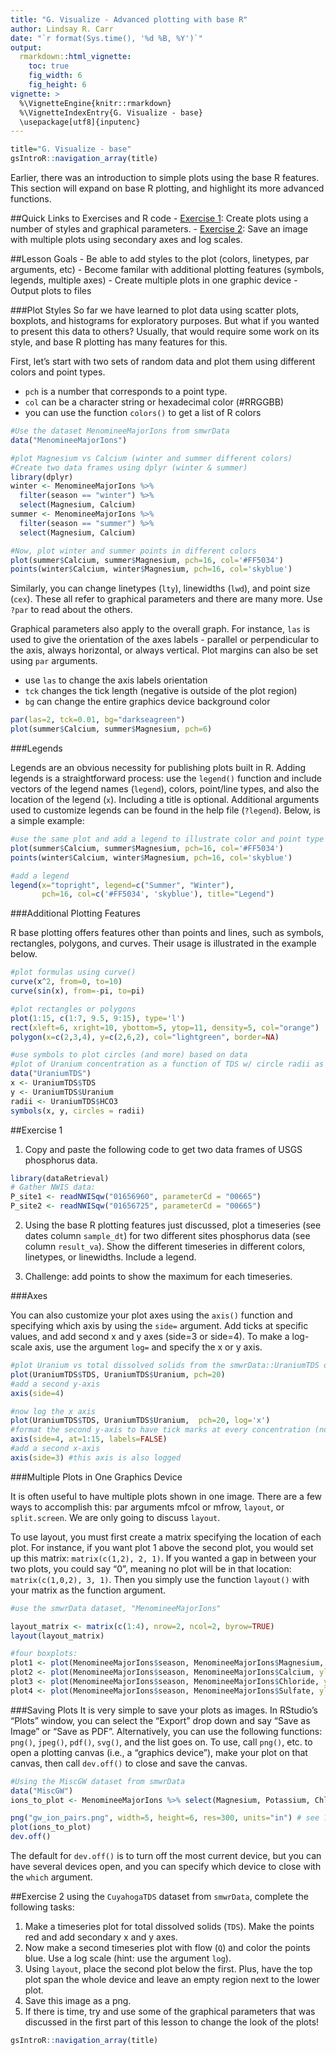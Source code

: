 ```yaml
---
title: "G. Visualize - Advanced plotting with base R"
author: Lindsay R. Carr
date: "`r format(Sys.time(), '%d %B, %Y')`"
output: 
  rmarkdown::html_vignette:
    toc: true
    fig_width: 6
    fig_height: 6
vignette: >
  %\VignetteEngine{knitr::rmarkdown}
  %\VignetteIndexEntry{G. Visualize - base}
  \usepackage[utf8]{inputenc}
---
```


```r
title="G. Visualize - base"
gsIntroR::navigation_array(title)
```

Earlier, there was an introduction to simple plots using the base R features. This section will expand on base R plotting, and highlight its more advanced functions. 

##Quick Links to Exercises and R code
- [Exercise 1](#exercise-1): Create plots using a number of styles and graphical parameters.
- [Exercise 2](#exercise-2): Save an image with multiple plots using secondary axes and log scales.

##Lesson Goals
- Be able to add styles to the plot (colors, linetypes, par arguments, etc)
- Become familar with additional plotting features (symbols, legends, multiple axes)
- Create multiple plots in one graphic device
- Output plots to files

###Plot Styles
So far we have learned to plot data using scatter plots, boxplots, and histograms for exploratory purposes. But what if you wanted to present this data to others? Usually, that would require some work on its style, and base R plotting has many features for this.

First, let's start with two sets of random data and plot them using different colors and point types. 

- `pch` is a number that corresponds to a point type. 
- `col` can be a character string or hexadecimal color (#RRGGBB)
- you can use the function `colors()` to get a list of R colors

```r
#Use the dataset MenomineeMajorIons from smwrData
data("MenomineeMajorIons")

#plot Magnesium vs Calcium (winter and summer different colors)
#Create two data frames using dplyr (winter & summer)
library(dplyr)
winter <- MenomineeMajorIons %>% 
  filter(season == "winter") %>% 
  select(Magnesium, Calcium)
summer <- MenomineeMajorIons %>% 
  filter(season == "summer") %>% 
  select(Magnesium, Calcium)

#Now, plot winter and summer points in different colors
plot(summer$Calcium, summer$Magnesium, pch=16, col='#FF5034')
points(winter$Calcium, winter$Magnesium, pch=16, col='skyblue')
```

Similarly, you can change linetypes (`lty`), linewidths (`lwd`), and point size (`cex`). These all refer to graphical parameters and there are many more. Use `?par` to read about the others.  

Graphical parameters also apply to the overall graph. For instance, `las` is used to give the orientation of the axes labels - parallel or perpendicular to the axis, always horizontal, or always vertical. Plot margins can also be set using `par` arguments. 

- use `las` to change the axis labels orientation
- `tck` changes the tick length (negative is outside of the plot region)
- `bg` can change the entire graphics device background color

```r
par(las=2, tck=0.01, bg="darkseagreen")
plot(summer$Calcium, summer$Magnesium, pch=6)
```

###Legends

Legends are an obvious necessity for publishing plots built in R. Adding legends is a straightforward process: use the `legend()` function and include vectors of the legend names (`legend`), colors, point/line types, and also the location of the legend (`x`). Including a title is optional. Additional arguments used to customize legends can be found in the help file (`?legend`). Below, is a simple example: 

```r
#use the same plot and add a legend to illustrate color and point type
plot(summer$Calcium, summer$Magnesium, pch=16, col='#FF5034')
points(winter$Calcium, winter$Magnesium, pch=16, col='skyblue')

#add a legend
legend(x="topright", legend=c("Summer", "Winter"),
       pch=16, col=c('#FF5034', 'skyblue'), title="Legend")
```

###Additional Plotting Features

R base plotting offers features other than points and lines, such as symbols, rectangles, polygons, and curves. Their usage is illustrated in the example below. 

```r
#plot formulas using curve()
curve(x^2, from=0, to=10)
curve(sin(x), from=-pi, to=pi)

#plot rectangles or polygons
plot(1:15, c(1:7, 9.5, 9:15), type='l')
rect(xleft=6, xright=10, ybottom=5, ytop=11, density=5, col="orange")
polygon(x=c(2,3,4), y=c(2,6,2), col="lightgreen", border=NA)

#use symbols to plot circles (and more) based on data
#plot of Uranium concentration as a function of TDS w/ circle radii as high or low bicarbonate concentration
data("UraniumTDS")
x <- UraniumTDS$TDS
y <- UraniumTDS$Uranium
radii <- UraniumTDS$HCO3
symbols(x, y, circles = radii)
```


##Exercise 1

1. Copy and paste the following code to get two data frames of USGS phosphorus data. 

```r
library(dataRetrieval)
# Gather NWIS data:
P_site1 <- readNWISqw("01656960", parameterCd = "00665")
P_site2 <- readNWISqw("01656725", parameterCd = "00665")
```

2. Using the base R plotting features just discussed, plot a timeseries (see dates column `sample_dt`) for two different sites phosphorus data (see column `result_va`). Show the different timeseries in different colors, linetypes, or linewidths. Include a legend. 

3. Challenge: add points to show the maximum for each timeseries.

###Axes

You can also customize your plot axes using the `axis()` function and specifying which axis by using the `side=` argument. Add ticks at specific values, and add second x and y axes (side=3 or side=4). To make a log-scale axis, use the argument `log=` and specify the x or y axis.   

```r
#plot Uranium vs total dissolved solids from the smwrData::UraniumTDS dataset
plot(UraniumTDS$TDS, UraniumTDS$Uranium, pch=20)
#add a second y-axis
axis(side=4)

#now log the x axis
plot(UraniumTDS$TDS, UraniumTDS$Uranium,  pch=20, log='x')
#format the second y-axis to have tick marks at every concentration (not just every 5) & no labels
axis(side=4, at=1:15, labels=FALSE)
#add a second x-axis
axis(side=3) #this axis is also logged
```


###Multiple Plots in One Graphics Device

It is often useful to have multiple plots shown in one image. There are a few ways to accomplish this: par arguments mfcol or mfrow, `layout`, or `split.screen`. We are only going to discuss `layout`. 

To use layout, you must first create a matrix specifying the location of each plot. For instance, if you want plot 1 above the second plot, you would set up this matrix: `matrix(c(1,2), 2, 1)`. If you wanted a gap in between your two plots, you could say "0", meaning no plot will be in that location: `matrix(c(1,0,2), 3, 1)`. Then you simply use the function `layout()` with your matrix as the function argument. 

```r
#use the smwrData dataset, "MenomineeMajorIons"

layout_matrix <- matrix(c(1:4), nrow=2, ncol=2, byrow=TRUE)
layout(layout_matrix)

#four boxplots:
plot1 <- plot(MenomineeMajorIons$season, MenomineeMajorIons$Magnesium, ylab="Concentration", main="Magnesium")
plot2 <- plot(MenomineeMajorIons$season, MenomineeMajorIons$Calcium, ylab="Concentration", main="Calcium")
plot3 <- plot(MenomineeMajorIons$season, MenomineeMajorIons$Chloride, ylab="Concentration", main="Chloride")
plot4 <- plot(MenomineeMajorIons$season, MenomineeMajorIons$Sulfate, ylab="Concentration", main="Sulfate")
```


###Saving Plots
It is very simple to save your plots as images. In RStudio's "Plots" window, you can select the "Export" drop down and say "Save as Image" or "Save as PDF". Alternatively, you can use the following functions: `png()`, `jpeg()`, `pdf()`, `svg()`, and the list goes on. To use, call `png()`, etc. to open a plotting canvas (i.e., a "graphics device"), make your plot on that canvas, then call `dev.off()` to close and save the canvas.

```r
#Using the MiscGW dataset from smwrData
data("MiscGW")
ions_to_plot <- MenomineeMajorIons %>% select(Magnesium, Potassium, Chloride, Sulfate)

png("gw_ion_pairs.png", width=5, height=6, res=300, units="in") # see ?png
plot(ions_to_plot)
dev.off()
```

The default for `dev.off()` is to turn off the most current device, but you can have several devices open, and you can specify which device to close with the `which` argument. 


##Exercise 2
using the `CuyahogaTDS` dataset from `smwrData`, complete the following tasks: 

1. Make a timeseries plot for total dissolved solids (`TDS`). Make the points red and add secondary x and y axes.
2. Now make a second timeseries plot with flow (`Q`) and color the points blue. Use a log scale (hint: use the argument `log`).
3. Using `layout`, place the second plot below the first. Plus, have the top plot span the whole device and leave an empty region next to the lower plot. 
4. Save this image as a png.
5. If there is time, try and use some of the graphical parameters that was discussed in the first part of this lesson to change the look of the plots!



```r
gsIntroR::navigation_array(title)
```
